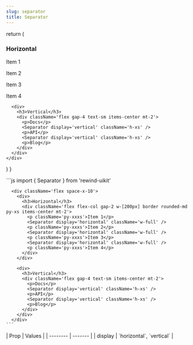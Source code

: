 ```yaml
---
slug: separator
title: Separator
---
```



  return (
    <div className='flex space-x-10'>
      <div>
        <h3>Horizontal</h3>
        <div className='flex flex-col gap-2 w-[200px] border rounded-md py-xs items-center mt-2'>
          <p className='py-xxxs'>Item 1</p>
          <Separator display='horizontal' className='w-full' />
          <p className='py-xxxs'>Item 2</p>
          <Separator display='horizontal' className='w-full' />
          <p className='py-xxxs'>Item 3</p>
          <Separator display='horizontal' className='w-full' />
          <p className='py-xxxs'>Item 4</p>
        </div>
      </div>

      <div>
        <h3>Vertical</h3>
        <div className='flex gap-4 text-sm items-center mt-2'>
          <p>Docs</p>
          <Separator display='vertical' className='h-xs' />
          <p>API</p>
          <Separator display='vertical' className='h-xs' />
          <p>Blog</p>
        </div>
      </div>
    </div>

)
}

<div className="flex flex-col gap-8 justify-center items-center">
  <DocsTemplate preview={SeparatorPreview()}>
    ```js
      import { Separator } from 'rewind-uikit'

      <div className='flex space-x-10'>
        <div>
          <h3>Horizontal</h3>
          <div className='flex flex-col gap-2 w-[200px] border rounded-md py-xs items-center mt-2'>
            <p className='py-xxxs'>Item 1</p>
            <Separator display='horizontal' className='w-full' />
            <p className='py-xxxs'>Item 2</p>
            <Separator display='horizontal' className='w-full' />
            <p className='py-xxxs'>Item 3</p>
            <Separator display='horizontal' className='w-full' />
            <p className='py-xxxs'>Item 4</p>
          </div>
        </div>

        <div>
          <h3>Vertical</h3>
          <div className='flex gap-4 text-sm items-center mt-2'>
            <p>Docs</p>
            <Separator display='vertical' className='h-xs' />
            <p>API</p>
            <Separator display='vertical' className='h-xs' />
            <p>Blog</p>
          </div>
        </div>
      </div>
    ```

  </DocsTemplate>
  <div>
    | Prop    | Values |
    | -------- | ------- |
    | display  | `horizontal`, `vertical` |
    
  </div>
</div>
